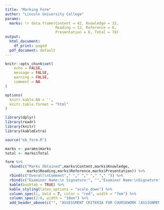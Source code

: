 ```yaml
---
title: "Marking Form"
author: "Lincoln University College"
params:
  marks: !r data.frame(Content = 42, Knowledge = 32,
                       Reading = 12, Reference = 6,
                       Presentation = 6, Total = 78)
output:
  html_document:
    df_print: paged
  pdf_document: default
---
```


```r
knitr::opts_chunk$set(
	echo = FALSE,
	message = FALSE,
	warning = FALSE,
	comment = NA
)

options(
  knitr.kable.NA = '',
  knitr.table.format = "html"
) 

library(dplyr)
library(readr)
library(knitr)
library(kableExtra)

source("eb_form.R")
```
```r

marks <- params$marks
total <- marks$Total

form %>%
  rbind(c("Marks Obtained",marks$Content,marks$Knowledge,
          marks$Reading,marks$Reference,marks$Presentation)) %>%
  rbind(c("Overall\nComment"," "," "," "," "," ")) %>%
  rbind(c("Examiner Name:\n Signature:", "","Examiner Name:\nSignature","",paste("Total Marks:", total),"")) %>%
  kable(booktab = TRUE) %>%
  kable_styling(latex_options = "scale_down") %>%
  column_spec(1, bold = T, color = "red", width = "7em") %>%
  column_spec(2:6, width = "10em") %>%
  add_header_above(c("", "ASSESSMENT CRITERIA FOR COURSEWORK (ASSIGNMENT)" = 5))
  
```